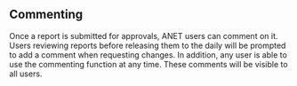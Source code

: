 
<Meta title="ANET User Stories/Report Comments" />

## Commenting

Once a report is submitted for approvals, ANET users can comment on it. Users reviewing reports before releasing them to the daily will be prompted to add a comment when requesting changes. In addition, any user is able to use the commenting function at any time. These comments will be visible to all users.
